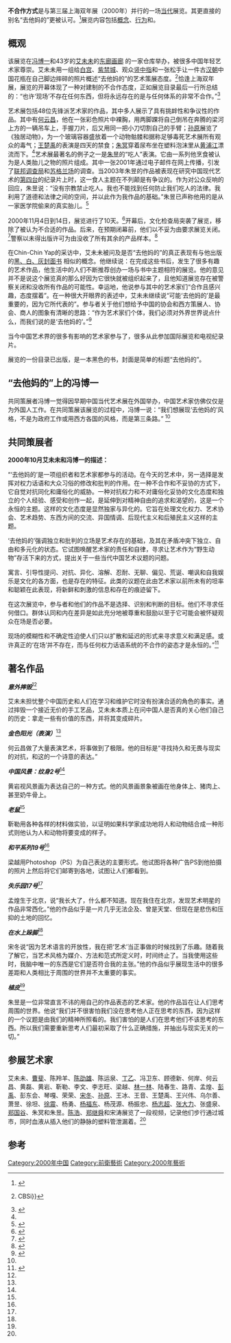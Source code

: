 {{Orphan|time=2016-12-20T11:47:51+00:00}}

'''不合作方式'''是与第三届上海双年展（2000年）并行的一场[[当代艺术|当代]]展览。其更直接的别名“去他妈的”更被认可。<ref name=pol>{{cite book|last=Pollack|first=Barbara|title=The wild, wild East : an American art critic's adventures in China|url=https://archive.org/details/wildwildeastamer0000poll|year=2010|publisher=Timezone 8|location=[Hong Kong]|isbn=9789881803498}}{{page needed|time=October 2012}}</ref>展览内容包括[[概念艺术|概念]]、[[行为艺术|行为]]和{{le|抗议艺术|Protest art}}。

== 概观 ==
该展览在[[冯博一|冯博一]]和43岁的[[艾未未|艾未未]]的[http://www.artlinkart.com/en/space/overview/467auv 东廊画廊] {{Wayback|url=http://www.artlinkart.com/en/space/overview/467auv |date=20201022031515 }}的一家仓库举办，被很多中国年轻艺术家尊崇。艾未未用一组给[[白宫|白宫]]、[[紫禁城|紫禁城]]、观众[[竖中指|竖中指]]和一张松手让一件古[[汉朝|汉朝]]中国花瓶在自己脚边摔碎的照片概述“去他妈的”的艺术策展态度。<ref name=vine>{{cite web |url=http://findarticles.com/p/articles/mi_m1248/is_7_89/ai_76332991/pg_4 |title = FindArticles.com {{!}} CBSi}}</ref>恰逢上海双年展，展览的开幕体现了一种对建制的不合作态度，正如展览目录最后一行所总结的：“也许‘现场’不存在任何东西，但将永远存在的是与任何{{le|权力话语|Discourse of power}}体系的非常不合作。”<ref name="ai13">{{cite book|title=Ai Wei-wei|last=Merewether|first=Charles|publisher=Timezone 8|year=2003|isbn=9889726289|location=Hong Kong|page=13}}</ref>

艺术展包括48位先锋派艺术家的作品，其中多人展示了具有挑衅性和争议性的作品。其中有[[何云昌|何云昌]]，他在一张彩色照片中裸胸，用两脚踝将自己倒吊在奔腾的梁河上方的一辆吊车上，手握刀片，后又用同一把小刀切割自己的手臂；[[孙原|孙原]]展览了《独居动物》，为一个玻璃容器盛放着一个动物骷髅和据称足够毒死艺术展所有观众的毒气；[[王楚禹|王楚禹]]的表演是四天的禁食；[[朱冥|朱冥]]穿着尿布坐在塑料泡沫里从[[黄浦江|黄浦江]]漂流而下。<ref name=vine/>艺术展最著名的例子之一是[[朱昱|朱昱]]的“吃人”表演。它由一系列他烹食被认为是人类胎儿之物的照片组成。其中一张2001年通过电子邮件在网上传播，引发了[[联邦调查局|联邦调查局]]和[[苏格兰场|苏格兰场]]的调查。当2003年朱昱的作品被表现在研究中国现代艺术的[[第四台_(英国)|第四台]]的纪录片上时，这一食人主题在不列颠是有争议的。作为对公众反响的回应，朱昱说：“没有宗教禁止吃人。我也不能找到任何防止我们吃人的法律。我利用了道德和法律之间的空间，并以此作为我作品的基础。”朱昱已声称他用的是从一家医学院偷来的真实胎儿。<ref>{{Cite web|url=http://pmc.iath.virginia.edu//text-only/issue.502/12.3rojas.txt|title=Cannibalism and the Chinese Body Politic: Hermeneutics and Violence in Cross-Cultural Perception|last=Rojas|first=Carlos|access-date=2020-04-05|archive-date=2021-03-23|archive-url=https://web.archive.org/web/20210323210356/http://pmc.iath.virginia.edu/text-only/issue.502/12.3rojas.txt}}</ref>

2000年11月4日到14日，展览进行了10天。<ref>{{Cite book|title=A history of exhibitions : Shanghai, 1979-2006|others=Ciric, Biljana|isbn=978-0-9576332-2-3|location=Manchester, UK|oclc=904949040|year = 2014}}</ref>开幕后，文化检查局突袭了展览，移除了被认为不合适的作品。后来，在预期闭幕前，他们以不妥为由要求展览关闭。<ref>{{cite web|url=http://www.aapmag.com/53features1.html|title=ArtAsiaPacific: Not Found|access-date=24 September 2014|archive-date=2010-12-19|archive-url=https://web.archive.org/web/20101219230300/http://www.aapmag.com/53features1.html|dead-url=no}}</ref>警察以未得出版许可为由没收了所有其余的产品样本。<ref>{{Cite web|url=http://www.randian-online.com/np_review/fuck-off-an-uncooperative-approach/|title=randian - Fuck Off: An Uncooperative Approach|website=www.randian-online.com|access-date=2019-11-23|archive-date=2020-05-05|archive-url=https://web.archive.org/web/20200505024047/http://www.randian-online.com/np_review/fuck-off-an-uncooperative-approach/}}</ref>

在Chin-Chin Yap的采访中，艾未未被问及是否“去他妈的”的真正表现有与他出版的[https://www.guggenheim.org/audio/track/black-white-and-grey-cover-books 黑、白、灰封面书] {{Wayback|url=https://www.guggenheim.org/audio/track/black-white-and-grey-cover-books |date=20210617070211 }}相似的概念。他继续说：在完成这些书后，发生了很多有趣的艺术作品，他生活中的人们不断推荐创办一场与书中主题相符的展览。他的意见并不是说这个展览真的那么好因为它很快就被组织起来了，且他知道展览存在被警察关闭和没收所有作品的可能性。幸运地，他说参与其中的艺术家们“合作且感兴趣，态度摆着”。在一种很大开眼界的表述中，艾未未继续说“可能‘去他妈的’是最重要的，因为它所代表的”。参与者关于他们想给予中国的协会和西方策展人、协会、商人的图象有清晰的思路：“作为艺术家们个体，我们必须对外界世界说点什么，而我们说的是‘去他妈的’。”<ref name=ai51>{{cite book|last=Merewether|first= Charles|title=Ai Wei-wei|year=2003|publisher=Timezone 8|location=Hong Kong|isbn=9889726289|page=51}}</ref>

当今中国艺术界的很多有影响的艺术家参与了，很多从此参加国际展览和电视纪录片。

展览的一份目录已出版，是一本黑色的书，封面是简单的标题“去他妈的”。

== “去他妈的”上的冯博一 ==
共同策展者冯博一觉得因早期中国当代艺术展在外国举办，中国艺术家仿佛仅仅是为外国人工作。在共同策展该展览的过程中，冯博一说：“我们想展现‘去他妈的’风格，不是为政府工作或用西方各国的风格，而是第三条路。” <ref name=pol/>

== 共同策展者 ==
'''2000年10月艾未未和冯博一的描述：'''

“‘去他妈的’是一项组织者和艺术家都参与的活动。在今天的艺术中，另一选择是发挥对权力话语和大众习俗的修改和批判的作用。在一种不合作和不妥协的方式下，它自觉对抗同化和庸俗化的威胁。一种对抗权力和不对庸俗化妥协的文化态度和独立的个人经验、感受和创作一起，是延伸到对精神自由的追求和渴望的，这是一个永恒的主题。这样的文化态度是显然独家与异化的。它旨在处理文化权力、艺术协会、艺术趋势、东西方间的交流、异国情调、后现代主义和后殖民主义这样的主题。

‘去他妈的’强调独立和批判的立场是艺术存在的基础，及其在矛盾冲突下独立、自由和多元化的状态。它试图唤醒艺术家的责任和自律，寻求让艺术作为“野生动物”存活下来的方式，提出关于一些当代中国艺术议题的问题。

寓言、引导性提问、对抗、异化、溶解、忍耐、无聊、偏见、荒诞、嘲讽和自我娱乐是文化的各方面，也是存在的特征。此类的议题在此由艺术家以前所未有的坦率和聪颖在此表现，将新鲜和刺激的信息和存在的痕迹留下。

在这次展览中，参与者和他们的作品不是选择、识别和判断的目标。他们不寻求任何借口。群体认同和内在差异是如此充分地被尊重和鼓励以至于它可能会被怀疑观众在场是否必要。

现场的模糊性和不确定性迫使人们只以扩散和延迟的形式来寻求意义和满足感。或许真正的‘在场’并不存在，而与任何权力话语系统的不合作的姿态才是永恒的。”<ref name=fo>{{cite book|last=Ai|first=Weiwei|title=Fuck Off|year=2000|location=China}}</ref>

== 著名作品 ==
'''''意外摔毁'''''<ref name=fo />

艾未未担忧整个中国历史和人们在学习和维护它时没有扮演合适的角色的事实。通过摔毁一个接近无价的手工艺品，艾未未本质上在问中国人是否真的关心他们自己的历史：拿走一些有价值的东西，并将其变成碎片。

'''''金色阳光（表演）'''''<ref name=fo />

何云昌做了大量表演艺术，将事做到了极限。他的目标是“寻找持久和无畏与现实的对抗，和这的一个诗意的表达。”

'''''中国风景：纹身2号'''''<ref name=fo />

黄岩视风景画为表达自己的一种方式。他的风景画景象被画在他身体上、猪肉上、甚至奶牛骨上。

'''''老鼠'''''<ref name=fo />

靳勒用各种各样的材料做实验，以证明如果科学家成功地将人和动物结合成一种形式则他认为人和动物将要变成的样子。

'''''和平系列19号'''''<ref name=fo />

梁越用Photoshop（PS）为自己表达的主要形式。他试图将各种广告PS到他拍摄的照片上然后将它们邮寄到各地，试图让人们都看到。

'''''失乐园17号'''''<ref name=fo />

孟煌生于北京，说“我长大了，什么都不知道。现在我住在北京，发现艺术明星的作品非常西化。”他的作品似乎是一片几乎无法企及、曾是天堂、但现在是悲伤和压抑的土地的回忆。

'''''在水上跺脚'''''<ref name=fo />

宋冬说“因为艺术语言的开放性，我在把‘艺术’当正事做的时候找到了乐趣。随着我了解它，当艺术风格为媒介、方法和范式所定义时，时间终止了。当我使用这些时，我脑中唯一的东西是它们是否符合我的主张。”他的作品似乎展现生活中的很多差距和人类相比于周围的世界并不太重要的事实。

'''''植皮'''''<ref name=fo />

朱昱是一位非常直言不讳的用自己的作品表态的艺术家。他的作品旨在让人们思考周围的世界。他说“我们并不很害怕我们没在思考他人正在思考的东西，因为这样的一个议题是由我们的精神所照看的。我们害怕的是人们在思考他们不该思考的东西。所以我们需要重新思考人们最初采取了什么正确措施，并抽出与现实无关的一切。”

== 参展艺术家 ==
艾未未、[[曹斐|曹斐]]、陈羚羊、[[陈劭雄|陈劭雄]]、陈运泉、[[丁乙|丁乙]]、冯卫东、顾德新、何岸、何云昌、黄磊、黄岩、靳勒、李文、李志旺、梁越、[[林一林|林一林]]、陆春生、路青、孟煌、[[彭禹|彭禹]]、彭东会、琴嘎、荣荣、[[宋冬_(藝術家)|宋冬]]、[[孙原|孙原]]、王冰、王音、王楚禹、王兴伟、乌尔善、萧昱、徐坦、[[徐震_(艺术家)|徐震]]、杨勇、[[杨福东|杨福东]]、杨茂源、杨振忠、[[杨志超_(艺术家)|杨志超]]、[[张大力_(艺术家)|张大力]]、张盛泉、[[郑国谷|郑国谷]]、朱冥和朱昱。[[陈浩_(艺术家)|陈浩]]、[[郑继舜|郑继舜]]和宋涛展览了一段视频，记录他们步行通过城市，同时血液从插入他们的静脉的塑料管泄漏着。<ref name=vine/>

== 参考 ==
<references/>

{{Coord|31.2494|121.4441|display=title}}

[[Category:2000年中国|Category:2000年中国]]
[[Category:前衛藝術|Category:前衛藝術]]
[[Category:2000年藝術|Category:2000年藝術]]